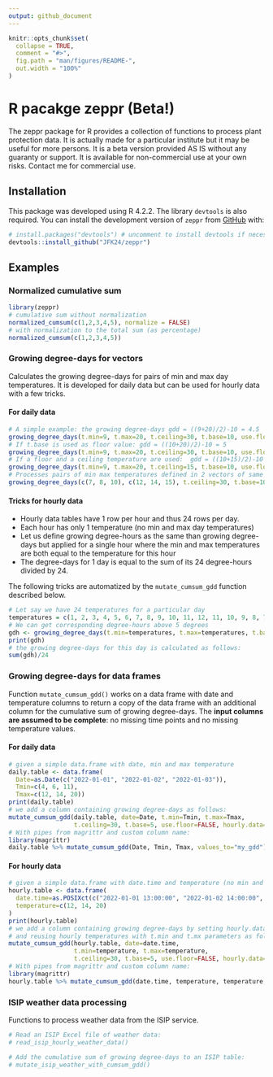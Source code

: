 ```yaml
---
output: github_document
---
```


<!-- README.md is generated from README.Rmd. Please edit that file -->

```r
knitr::opts_chunk$set(
  collapse = TRUE,
  comment = "#>",
  fig.path = "man/figures/README-",
  out.width = "100%"
)
```

# R pacakge zeppr (Beta!)

<!-- badges: start -->
<!-- badges: end -->

The zeppr package for R provides a collection of functions to process plant 
protection data. It is actually made for a particular institute but it may be 
useful for more persons. 
It is a beta version provided AS IS without any guaranty or support. 
It is available for non-commercial use at your own risks. 
Contact me for commercial use.


## Installation

This package was developed using R 4.2.2. 
The library `devtools` is also required. 
You can install the development version of `zeppr` 
from [GitHub](https://github.com/) with:

``` r
# install.packages("devtools") # uncomment to install devtools if necessary 
devtools::install_github("JFK24/zeppr")
```

## Examples

### Normalized cumulative sum

```r
library(zeppr)
# cumulative sum without normalization
normalized_cumsum(c(1,2,3,4,5), normalize = FALSE)
# with normalization to the total sum (as percentage)
normalized_cumsum(c(1,2,3,4,5))
```


### Growing degree-days for vectors

Calculates the growing degree-days for pairs of min and max day temperatures. 
It is developed for daily data but can be used for hourly data with a 
few tricks.

#### For daily data

```r
# A simple example: the growing degree-days gdd = ((9+20)/2)-10 = 4.5
growing_degree_days(t.min=9, t.max=20, t.ceiling=30, t.base=10, use.floor=FALSE)
# If t.base is used as floor value: gdd = ((10+20)/2)-10 = 5
growing_degree_days(t.min=9, t.max=20, t.ceiling=30, t.base=10, use.floor=TRUE)
# If a floor and a ceiling temperature are used:  gdd = ((10+15)/2)-10 = 2.5
growing_degree_days(t.min=9, t.max=20, t.ceiling=15, t.base=10, use.floor=TRUE)
# Processes pairs of min max temperatures defined in 2 vectors of same length
growing_degree_days(c(7, 8, 10), c(12, 14, 15), t.ceiling=30, t.base=10, use.floor=FALSE)
```


#### Tricks for hourly data

* Hourly data tables have 1 row per hour and thus 24 rows per day.
* Each hour has only 1 temperature (no min and max day temperatures)
* Let us define growing degree-hours as the same than growing degree-days but 
applied for a single hour where the min and max temperatures are both equal to 
the temperature for this hour
* The degree-days for 1 day is equal to the sum of its 24 degree-hours 
  divided by 24. 

The following tricks are automatized by the `mutate_cumsum_gdd` function 
described below.
  
```r
# Let say we have 24 temperatures for a particular day
temperatures = c(1, 2, 3, 4, 5, 6, 7, 8, 9, 10, 11, 12, 11, 10, 9, 8, 7, 6, 5, 4, 3, 2, 1, 0)
# We can get corresponding degree-hours above 5 degrees
gdh <- growing_degree_days(t.min=temperatures, t.max=temperatures, t.base=5)
print(gdh)
# the growing degree-days for this day is calculated as follows:
sum(gdh)/24
```


### Growing degree-days for data frames

Function `mutate_cumsum_gdd()` works on a data frame with date and temperature 
columns to return a copy of the data frame with an additional column for the 
cumulative sum of growing degree-days. 
The **input columns are assumed to be complete**:  no missing time points and no 
missing temperature values. 

#### For daily data

```r
# given a simple data.frame with date, min and max temperature
daily.table <- data.frame(
  Date=as.Date(c("2022-01-01", "2022-01-02", "2022-01-03")),
  Tmin=c(4, 6, 11),
  Tmax=c(12, 14, 20))
print(daily.table)
# we add a column containing growing degree-days as follows:
mutate_cumsum_gdd(daily.table, date=Date, t.min=Tmin, t.max=Tmax, 
                  t.ceiling=30, t.base=5, use.floor=FALSE, hourly.data=FALSE)
# With pipes from magrittr and custom column name:
library(magrittr)
daily.table %>% mutate_cumsum_gdd(Date, Tmin, Tmax, values_to="my_gdd")
```

#### For hourly data

```r
# given a simple data.frame with date.time and temperature (no min and max)
hourly.table <- data.frame(
  date.time=as.POSIXct(c("2022-01-01 13:00:00", "2022-01-02 14:00:00", "2022-01-03 15:00:00")),
  temperature=c(12, 14, 20)
)
print(hourly.table)
# we add a column containing growing degree-days by setting hourly.data to TRUE 
# and reusing hourly temperatures with t.min and t.mx parameters as follows:
mutate_cumsum_gdd(hourly.table, date=date.time, 
                  t.min=temperature, t.max=temperature, 
                  t.ceiling=30, t.base=5, use.floor=FALSE, hourly.data=TRUE)
# With pipes from magrittr and custom column name:
library(magrittr)
hourly.table %>% mutate_cumsum_gdd(date.time, temperature, temperature, hourly.data=TRUE, values_to="my_gdd")
```


### ISIP weather data processing

Functions to process weather data from the ISIP service. 

```r
# Read an ISIP Excel file of weather data:
# read_isip_hourly_weather_data()

# Add the cumulative sum of growing degree-days to an ISIP table:
# mutate_isip_weather_with_cumsum_gdd()
```
